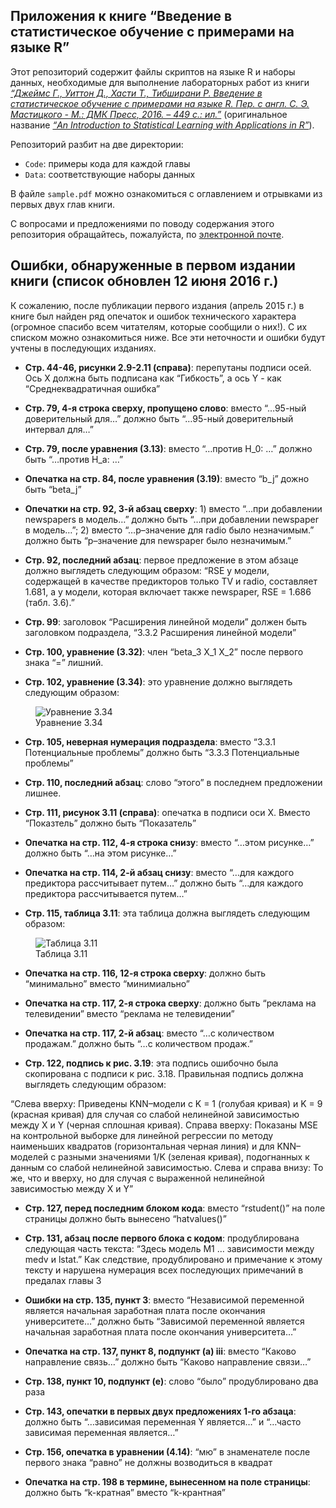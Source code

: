 ## Приложения к книге "Введение в статистическое обучение с примерами на языке R"

Этот репозиторий содержит файлы скриптов на языке R и наборы данных, необходимые для выполнение лабораторных работ из книги [_"Джеймс Г., Уиттон Д., Хасти Т., Тибширани Р. Введение в статистическое обучение с примерами на языке R. Пер. с англ. С. Э. Мастицкого - М.: ДМК Пресс, 2016. – 449 с.: ил."_](http://dmkpress.com/catalog/computer/statistics/978-5-97060-293-5/) (оригинальное название [_"An Introduction to Statistical Learning with Applications in R"_](http://www-bcf.usc.edu/~gareth/ISL/index.html)). 

Репозиторий разбит на две директории:

* `Code`: примеры кода для каждой главы
* `Data`: соответствующие наборы данных

В файле `sample.pdf` можно ознакомиться с оглавлением и отрывками из первых двух глав книги.

С вопросами и предложениями по поводу содержания этого репозитория обращайтесь, пожалуйста, по [электронной почте](mailto:rtutorialsbook@gmail.com).

## Ошибки, обнаруженные в первом издании книги (список обновлен 12 июня 2016 г.)

К сожалению, после публикации первого издания (апрель 2015 г.) в книге был найден ряд опечаток и ошибок технического характера (огромное спасибо всем читателям, которые сообщили о них!). С их списком можно ознакомиться ниже. Все эти неточности и ошибки будут учтены в последующих изданиях.

* **Стр. 44-46, рисунки 2.9-2.11 (справа)**: перепутаны подписи осей. Ось X должна быть подписана как "Гибкость", а ось Y - как "Среднеквадратичная ошибка"

* **Стр. 79, 4-я строка сверху, пропущено слово**: вместо "...95-ный доверительный для..." должно быть "...95-ный доверительный интервал для..."

* **Стр. 79, после уравнения (3.13)**: вместо "...против H_0: ..." должно быть "...против H_a: ..."

* **Опечатка на стр. 84, после уравнения (3.19)**: вместо "b_j" дожно быть "beta_j"

* **Опечатки на стр. 92, 3-й абзац сверху**: 1) вместо "...при добавлении newspapers в модель..." должно быть "...при добавлении newspaper в модель..."; 2) вместо "...p–значение для radio было незначимым." должно быть "p–значение для newspaper было незначимым."

* **Стр. 92, последний абзац**: первое предложение в этом абзаце должно выглядеть следующим образом: "RSE у модели, содержащей в качестве предикторов только TV и radio, составляет 1.681, а у модели, которая включает также newspaper, RSE = 1.686 (табл. 3.6)."

* **Стр. 99**: заголовок "Расширения линейной модели" должен быть заголовком подраздела, "3.3.2 Расширения линейной модели"

* **Стр. 100, уравнение (3.32)**: член "beta_3 X_1 X_2" после первого знака "=" лишний.

* **Стр. 102, уравнение (3.34)**: это уравнение должно выглядеть следующим образом:

![Уравнение 3.34](https://dl.dropboxusercontent.com/u/7521662/rtutorials/islr-ru-files/eq_3_34.PNG)

* **Стр. 105, неверная нумерация подраздела**: вместо "3.3.1 Потенциальные проблемы" должно быть "3.3.3 Потенциальные проблемы"

* **Стр. 110, последний абзац**: слово "этого" в последнем предложении лишнее.

* **Стр. 111, рисунок 3.11 (справа)**: опечатка в подписи оси Х. Вместо "Показтель" должно быть "Показатель"

* **Опечатка на стр. 112, 4-я строка снизу**: вместо "...этом рисунке..." должно быть "...на этом рисунке..."

* **Опечатка на стр. 114, 2-й абзац снизу**: вместо "...для каждого предиктора рассчитывает путем..." должно быть "...для каждого предиктора рассчитывается путем..."

* **Стр. 115, таблица 3.11**: эта таблица должна выглядеть следующим образом:

![Таблица 3.11](https://dl.dropboxusercontent.com/u/7521662/rtutorials/islr-ru-files/table_3_11.PNG)

* **Опечатка на стр. 116, 12-я строка сверху**: должно быть "минимально" вместо "минимиально"

* **Опечатка на стр. 117, 2-я строка сверху**: должно быть "реклама на телевидении" вместо "реклама не телевидении"

* **Опечатка на стр. 117, 2-й абзац**: вместо "...с количеством продажам." должно быть "...с количеством продаж."

* **Стр. 122, подпись к рис. 3.19**: эта подпись ошибочно была скопирована с подписи к рис. 3.18. Правильная подпись должна выглядеть следующим образом:

"Слева вверху: Приведены KNN–модели с K = 1 (голубая кривая) и K = 9 (красная кривая) для случая со слабой нелинейной зависимостью между X и Y (черная сплошная кривая). Справа вверху: Показаны MSE на контрольной выборке для линейной регрессии по методу наименьших квадратов (горизонтальная черная линия) и для KNN–моделей с разными значениями 1/K (зеленая кривая), подогнанных к данным со слабой нелинейной зависимостью. Слева и справа внизу: То же, что и вверху, но для случая с выраженной нелинейной зависимостью между X и Y"

* **Стр. 127, перед последним блоком кода**: вместо "rstudent()" на поле страницы должно быть вынесено "hatvalues()"

* **Стр. 131, абзац после первого блока с кодом**: продублирована следующая часть текста: "Здесь модель M1 ... зависимости между medv и lstat." Как следствие, продублировано и примечание к этому тексту и нарушена нумерация всех последующих примечаний в предалах главы 3

* **Ошибки на стр. 135, пункт 3**: вместо "Независимой переменной является начальная заработная плата после окончания университете..." должно быть "Зависимой переменной является начальная заработная плата после окончания университета..."

* **Опечатка на стр. 137, пункт 8, подпункт (а) iii**: вместо "Каково направление связь..." должно быть "Каково направление связи..."

* **Стр. 138, пункт 10, подпункт (e)**: слово "было" продублировано два раза

* **Стр. 143, опечатки в первых двух предложениях 1-го абзаца**: должно быть "...зависимая переменная Y является..." и "...часто зависимая переменная является..."

* **Стр. 156, опечатка в уравнении (4.14)**: "мю" в знаменателе после первого знака "равно" не должны возводиться в квадрат

* **Опечатка на стр. 198 в термине, вынесенном на поле страницы**: должно быть "k-кратная" вместо "k-крантная"
